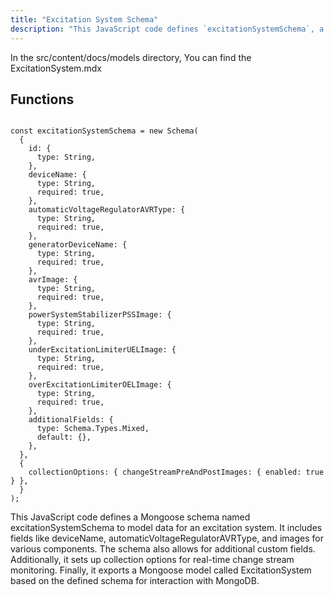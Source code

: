 ```yaml
---
title: "Excitation System Schema"
description: "This JavaScript code defines `excitationSystemSchema`, a Mongoose schema for modeling excitation system data with fields including `deviceName`, `automaticVoltageRegulatorAVRType`, and `images`, accommodating additional custom fields. It includes collection options for real-time change stream monitoring and exports a Mongoose model named `ExcitationSystem` for MongoDB interaction."
---
```



In the <Highlight>src/content/docs/models</Highlight> directory, You can find the <Highlight>ExcitationSystem.mdx</Highlight>

## Functions

```tsx:excitationSystemSchema

const excitationSystemSchema = new Schema(
  {
    id: {
      type: String,
    },
    deviceName: {
      type: String,
      required: true,
    },
    automaticVoltageRegulatorAVRType: {
      type: String,
      required: true,
    },
    generatorDeviceName: {
      type: String,
      required: true,
    },
    avrImage: {
      type: String,
      required: true,
    },
    powerSystemStabilizerPSSImage: {
      type: String,
      required: true,
    },
    underExcitationLimiterUELImage: {
      type: String,
      required: true,
    },
    overExcitationLimiterOELImage: {
      type: String,
      required: true,
    },
    additionalFields: {
      type: Schema.Types.Mixed,
      default: {},
    },
  },
  {
    collectionOptions: { changeStreamPreAndPostImages: { enabled: true } },
  }
);

```

This JavaScript code defines a Mongoose schema named excitationSystemSchema to model data for an excitation system. It includes fields like deviceName, automaticVoltageRegulatorAVRType, and images for various components. The schema also allows for additional custom fields. Additionally, it sets up collection options for real-time change stream monitoring. Finally, it exports a Mongoose model called ExcitationSystem based on the defined schema for interaction with MongoDB.